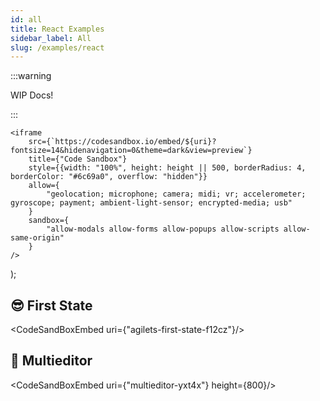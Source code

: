 ```yaml
---
id: all
title: React Examples
sidebar_label: All
slug: /examples/react
---
```


:::warning

WIP Docs!

:::

    <iframe
        src={`https://codesandbox.io/embed/${uri}?fontsize=14&hidenavigation=0&theme=dark&view=preview`}
        title={"Code Sandbox"}
        style={{width: "100%", height: height || 500, borderRadius: 4, borderColor: "#6c69a0", overflow: "hidden"}}
        allow={
            "geolocation; microphone; camera; midi; vr; accelerometer; gyroscope; payment; ambient-light-sensor; encrypted-media; usb"
        }
        sandbox={
            "allow-modals allow-forms allow-popups allow-scripts allow-same-origin"
        }
    />
);

## 😎 First State

<CodeSandBoxEmbed uri={"agilets-first-state-f12cz"}/>


## 📝 Multieditor

<CodeSandBoxEmbed uri={"multieditor-yxt4x"} height={800}/>
